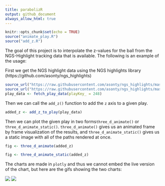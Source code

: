 ```yaml
---
title: parabolizR
output: github_document
always_allow_html: true
---
```


```r
knitr::opts_chunk$set(echo = TRUE)
source("animate_play.R")
source("add_z.R")
```

The goal of this project is to interpolate the z-values for the ball from the NGS-Highlight tracking data that is available. The following is an example of the usage:

First we get the NGS highlight data using the NGS highlights library (https://github.com/asonty/ngs_highlights)

```r

source_url("https://raw.githubusercontent.com/asonty/ngs_highlights/master/utils/scripts/data_utils.R")
source_url("https://raw.githubusercontent.com/asonty/ngs_highlights/master/utils/scripts/plot_utils.R")
play_data <- fetch_play_data(playKey_ = 248)

```

Then we can call the `add_z()` function to add the `z` axis to a given play. 

```r
added_z <- add_z_to_play(play_data)
```

Then we can plot the given play in two forms`three_d_animate()` or `three_d_animate_static()`. `three_d_animate()` gives us an animated frame by frame visualization of the results, and `three_d_animate_static()` gives us a static image with all of the paths rendered at once. 

```r
fig <- three_d_animate(added_z)
```

```r
fig <- three_d_animate_static(added_z)
```

The charts are made in `plotly` and thus we cannot embed the live version of the chart, but here are the gifs showing the two charts: 

![](animated_play.gif)
![](static_example.gif)



